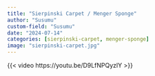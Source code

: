 ```yaml
---
title: "Sierpinski Carpet / Menger Sponge"
author: "Susumu"
custom-field: "Susumu"
date: "2024-07-14"
categories: [sierpinski-carpet, menger-sponge]
image: "sierpinski-carpet.jpg"
---
```


{{< video https://youtu.be/D9LfNPQyzlY >}}

 